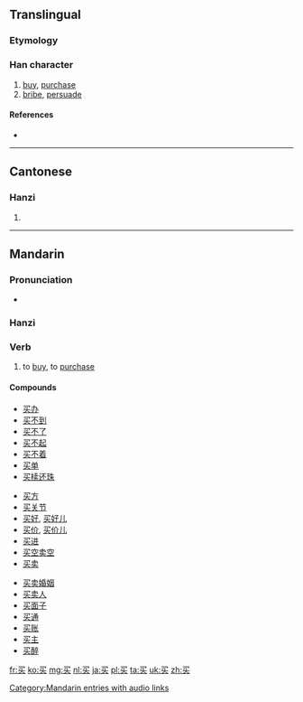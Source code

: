 {{also|買}}
{{also|mai}}
==Translingual==
{{stroke order}}

===Etymology===
{{Han simp|買|t=买}}

===Han character===
{{Han char|rn=5|rad=乙|as=05|sn=6|four=|canj=弓卜大 (NYK)}}

# [[buy]], [[purchase]]
# [[bribe]], [[persuade]]

====References====
* {{Han ref|kx=0084.141|hdz=10053.100|uh=4E70|ud=20080}}

----

==Cantonese==

===Hanzi===
{{yue-hanzi|jyut=|y=maai5|tra=買}}

# {{defn|lang=yue|sort=乙05}}

----

==Mandarin==

===Pronunciation===
* {{audio|zh-mǎi.ogg|audio}}

===Hanzi===
{{cmn-hanzi|tra=買|pin=[[mǎi]] ([[mai3]])|wg=mai<sup>3</sup>}}

===Verb===
{{cmn-verb|s|tra=買|pin=mǎi|pint=mai3|rs=乙05}}

# to [[buy]], to [[purchase]]

====Compounds====
{{top3}}
* [[买办]]
* [[买不到]]
* [[买不了]]
* [[买不起]]
* [[买不着]]
* [[买单]]
* [[买椟还珠]]
{{mid3}}
* [[买方]]
* [[买关节]]
* [[买好]], [[买好儿]]
* [[买价]], [[买价儿]]
* [[买进]]
* [[买空卖空]]
* [[买卖]]
{{mid3}}
* [[买卖婚姻]]
* [[买卖人]]
* [[买面子]]
* [[买通]]
* [[买账]]
* [[买主]]
* [[买醉]]
{{bottom}}

[[Category:Mandarin entries with audio links]]

[[fr:买]]
[[ko:买]]
[[mg:买]]
[[nl:买]]
[[ja:买]]
[[pl:买]]
[[ta:买]]
[[uk:买]]
[[zh:买]]
